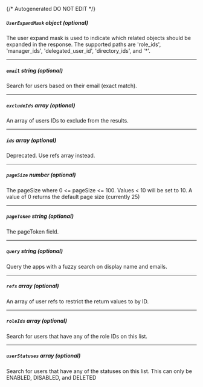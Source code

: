 {/* Autogenerated DO NOT EDIT  */}

##### `UserExpandMask` _object (optional)_
The user expand mask is used to indicate which related objects should be expanded in the response.
 The supported paths are 'role_ids', 'manager_ids', 'delegated_user_id', 'directory_ids', and '\*'.
<Collapsible openLabel={Labels.showProperties} closeLabel={Labels.hideProperties}>
    <UserExpandMask/>
</Collapsible>

---
##### `email` _string (optional)_
Search for users based on their email (exact match).

---
##### `excludeIds` _array (optional)_
An array of users IDs to exclude from the results.

---
##### `ids` _array (optional)_
Deprecated. Use refs array instead.

---
##### `pageSize` _number (optional)_
The pageSize where 0 \<\= pageSize \<\= 100. Values \< 10 will be set to 10. A value of 0 returns the default page size (currently 25)

---
##### `pageToken` _string (optional)_
The pageToken field.

---
##### `query` _string (optional)_
Query the apps with a fuzzy search on display name and emails.

---
##### `refs` _array (optional)_
An array of user refs to restrict the return values to by ID.

---
##### `roleIds` _array (optional)_
Search for users that have any of the role IDs on this list.

---
##### `userStatuses` _array (optional)_
Search for users that have any of the statuses on this list. This can only be ENABLED, DISABLED, and DELETED


